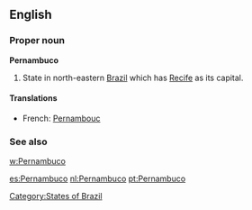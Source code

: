 ==English==

===Proper noun===
'''Pernambuco'''

# State in north-eastern [[Brazil]] which has [[Recife]] as its capital.

====Translations====
* French: [[Pernambouc]]

===See also===
[[w:Pernambuco]]

[[Category:States of Brazil]]

[[es:Pernambuco]]
[[nl:Pernambuco]]
[[pt:Pernambuco]]